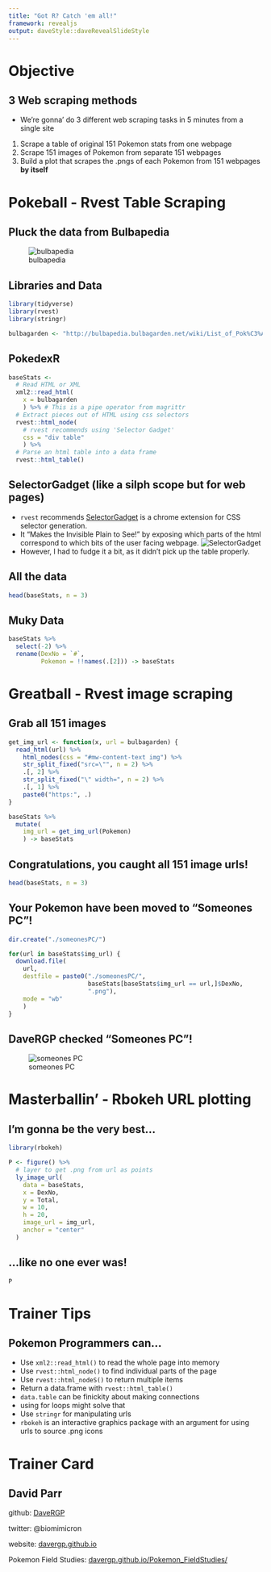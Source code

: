 ```yaml
---
title: "Got R? Catch 'em all!"
framework: revealjs
output: daveStyle::daveRevealSlideStyle
---
```


# Objective {data-background="images/pokemon_pokeball_by_mr_droy.png"}

## 3 Web scraping methods {data-background="images/pokemon_pokeball_by_mr_droy.png"}

* We're gonna' do 3 different web scraping tasks in 5 minutes from a single site
1. Scrape a table of original 151 Pokemon stats from one webpage
2. Scrape 151 images of Pokemon from separate 151 webpages
3. Build a plot that scrapes the .pngs of each Pokemon from 151 webpages **by itself**

# Pokeball - Rvest Table Scraping {data-background="images/pokemon_pokeball_by_mr_droy.png"}

## Pluck the data from Bulbapedia {data-background="images/pokemon_pokeball_by_mr_droy.png"}

![bulbapedia](images/bulbapedia.png)

## Libraries and Data {data-background="images/pokemon_pokeball_by_mr_droy.png"}

```r
library(tidyverse)
library(rvest)
library(stringr)

bulbagarden <- "http://bulbapedia.bulbagarden.net/wiki/List_of_Pok%C3%A9mon_by_base_stats_(Generation_I)"
```

## PokedexR {data-background="images/pokemon_pokeball_by_mr_droy.png"}

```r
baseStats <-
  # Read HTML or XML
  xml2::read_html( 
    x = bulbagarden
    ) %>% # This is a pipe operator from magrittr
  # Extract pieces out of HTML using css selectors
  rvest::html_node(
    # rvest recommends using 'Selector Gadget'
    css = "div table" 
    ) %>%
  # Parse an html table into a data frame
  rvest::html_table() 
```

## SelectorGadget (like a silph scope but for web pages) {data-background="images/pokemon_pokeball_by_mr_droy.png"}

* `rvest` recommends [SelectorGadget](http://selectorgadget.com/) is a chrome extension for CSS selector generation. 
* It "Makes the Invisible Plain to See!" by exposing which parts of the html correspond to which bits of the user facing webpage.
![SelectorGadget](images/SelectorGadget.png)
* However, I had to fudge it a bit, as it didn't pick up the table properly.

## All the data {data-background="images/pokemon_pokeball_by_mr_droy.png"}

```r
head(baseStats, n = 3)
```

## Muky Data {data-background="images/mukwave.jpg"}

```r
baseStats %>% 
  select(-2) %>% 
  rename(DexNo = `#`, 
         Pokemon = !!names(.[2])) -> baseStats
```

# Greatball - Rvest image scraping {data-background="images/pokemon_greatball_by_mr_droy.png"}

## Grab all 151 images {data-background="images/pokemon_greatball_by_mr_droy.png"}

```r
get_img_url <- function(x, url = bulbagarden) {
  read_html(url) %>%
    html_nodes(css = "#mw-content-text img") %>%
    str_split_fixed("src=\"", n = 2) %>%
    .[, 2] %>%
    str_split_fixed("\" width=", n = 2) %>%
    .[, 1] %>%
    paste0("https:", .)
}

baseStats %>% 
  mutate(
    img_url = get_img_url(Pokemon)
    ) -> baseStats
```

## Congratulations, you caught all 151 image urls! {data-background="images/pokemon_greatball_by_mr_droy.png"}

```r
head(baseStats, n = 3)
```

## Your Pokemon have been moved to "Someones PC"! {data-background="images/pokemon_greatball_by_mr_droy.png"}

```r
dir.create("./someonesPC/")

for(url in baseStats$img_url) {
  download.file(
    url,
    destfile = paste0("./someonesPC/",
                      baseStats[baseStats$img_url == url,]$DexNo,
                      ".png"), 
    mode = "wb"
    )
}
```

## DaveRGP checked "Someones PC"! {data-background="images/pokemon_greatball_by_mr_droy.png"}

![someones PC](images/someonesPCout.png)

# Masterballin' - Rbokeh URL plotting {data-background="images/pokemon_master_ball_by_mr_droy.png"}

## I'm gonna be the very best... {data-background="images/pokemon_master_ball_by_mr_droy.png"}

```r
library(rbokeh)

P <- figure() %>% 
  # layer to get .png from url as points
  ly_image_url(
    data = baseStats,
    x = DexNo,
    y = Total,
    w = 10,
    h = 20,
    image_url = img_url,
    anchor = "center"
  )
```

## ...like no one ever was! {data-background="images/pokemon_master_ball_by_mr_droy.png"}

```r
P
```

# Trainer Tips

## Pokemon Programmers can...

* Use `xml2::read_html()` to read the whole page into memory
* Use `rvest::html_node()` to find individual parts of the page
+ Use `rvest::html_nodeS()` to return multiple items
* Return a data.frame with `rvest::html_table()`
* `data.table` can be finickity about making connections
+ using for loops might solve that
* Use `stringr` for manipulating urls
* `rbokeh` is an interactive graphics package with an argument for using urls to source .png icons

# Trainer Card

## David Parr

github: [DaveRGP](https://github.com/DaveRGP)

twitter: @biomimicron

website: [davergp.github.io](davergp.github.io)

Pokemon Field Studies: [davergp.github.io/Pokemon_FieldStudies/](http://davergp.github.io/Pokemon_FieldStudies/) 